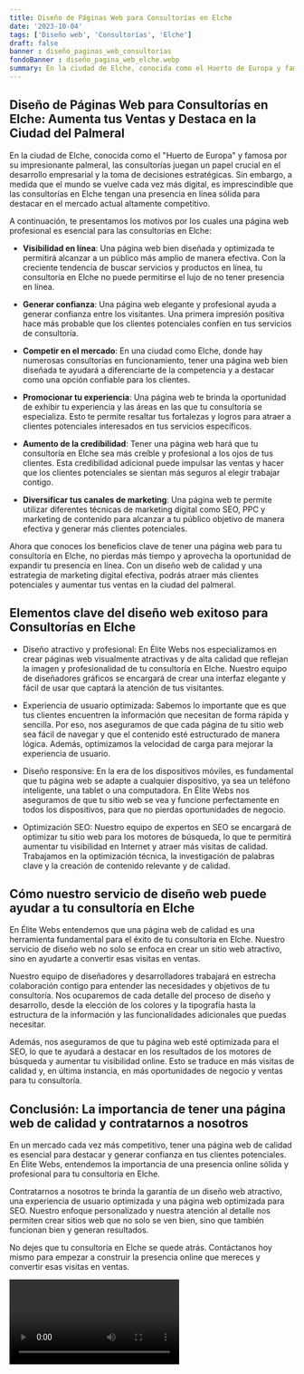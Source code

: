```yaml
---
title: Diseño de Páginas Web para Consultorías en Elche
date: '2023-10-04'
tags: ['Diseño web', 'Consultorías', 'Elche']
draft: false
banner : diseño_paginas_web_consultorías
fondoBanner : diseño_pagina_web_elche.webp
summary: En la ciudad de Elche, conocida como el Huerto de Europa y famosa por su impresionante palmeral, las consultorías juegan un papel crucial en el desarrollo empresarial y la toma de decisiones estratégicas. Sin embargo, a medida que el mundo se vuelve cada vez más digital, es imprescindible que las consultorías en Elche tengan una presencia en línea sólida para destacar en el mercado actual altamente competitivo. 
---
```


## Diseño de Páginas Web para Consultorías en Elche: Aumenta tus Ventas y Destaca en la Ciudad del Palmeral 

En la ciudad de Elche, conocida como el "Huerto de Europa" y famosa por su impresionante palmeral, las consultorías juegan un papel crucial en el desarrollo empresarial y la toma de decisiones estratégicas. Sin embargo, a medida que el mundo se vuelve cada vez más digital, es imprescindible que las consultorías en Elche tengan una presencia en línea sólida para destacar en el mercado actual altamente competitivo. 

A continuación, te presentamos los motivos por los cuales una página web profesional es esencial para las consultorías en Elche:

- **Visibilidad en línea**: Una página web bien diseñada y optimizada te permitirá alcanzar a un público más amplio de manera efectiva.  Con la creciente tendencia de buscar servicios y productos en línea, tu consultoría en Elche no puede permitirse el lujo de no tener presencia en línea.

- **Generar confianza**: Una página web elegante y profesional ayuda a generar confianza entre los visitantes. Una primera impresión positiva hace más probable que los clientes potenciales confíen en tus servicios de consultoría.

- **Competir en el mercado**: En una ciudad como Elche, donde hay numerosas consultorías en funcionamiento, tener una página web bien diseñada te ayudará a diferenciarte de la competencia y a destacar como una opción confiable para los clientes.

- **Promocionar tu experiencia**: Una página web te brinda la oportunidad de exhibir tu experiencia y las áreas en las que tu consultoría se especializa. Esto te permite resaltar tus fortalezas y logros para atraer a clientes potenciales interesados en tus servicios específicos.

- **Aumento de la credibilidad**: Tener una página web hará que tu consultoría en Elche sea más creíble y profesional a los ojos de tus clientes. Esta credibilidad adicional puede impulsar las ventas y hacer que los clientes potenciales se sientan más seguros al elegir trabajar contigo.

- **Diversificar tus canales de marketing**: Una página web te permite utilizar diferentes técnicas de marketing digital como SEO, PPC y marketing de contenido para alcanzar a tu público objetivo de manera efectiva y generar más clientes potenciales.

Ahora que conoces los beneficios clave de tener una página web para tu consultoría en Elche, no pierdas más tiempo y aprovecha la oportunidad de expandir tu presencia en línea. Con un diseño web de calidad y una estrategia de marketing digital efectiva, podrás atraer más clientes potenciales y aumentar tus ventas en la ciudad del palmeral.

<GifSeo />

<Cta />

## Elementos clave del diseño web exitoso para Consultorías en Elche

- Diseño atractivo y profesional: En Élite Webs nos especializamos en crear páginas web visualmente atractivas y de alta calidad que reflejan la imagen y profesionalidad de tu consultoría en Elche. Nuestro equipo de diseñadores gráficos se encargará de crear una interfaz elegante y fácil de usar que captará la atención de tus visitantes.

- Experiencia de usuario optimizada: Sabemos lo importante que es que tus clientes encuentren la información que necesitan de forma rápida y sencilla. Por eso, nos aseguramos de que cada página de tu sitio web sea fácil de navegar y que el contenido esté estructurado de manera lógica. Además, optimizamos la velocidad de carga para mejorar la experiencia de usuario.

- Diseño responsive: En la era de los dispositivos móviles, es fundamental que tu página web se adapte a cualquier dispositivo, ya sea un teléfono inteligente, una tablet o una computadora. En Élite Webs nos aseguramos de que tu sitio web se vea y funcione perfectamente en todos los dispositivos, para que no pierdas oportunidades de negocio.

- Optimización SEO: Nuestro equipo de expertos en SEO se encargará de optimizar tu sitio web para los motores de búsqueda, lo que te permitirá aumentar tu visibilidad en Internet y atraer más visitas de calidad. Trabajamos en la optimización técnica, la investigación de palabras clave y la creación de contenido relevante y de calidad.

## Cómo nuestro servicio de diseño web puede ayudar a tu consultoría en Elche

En Élite Webs entendemos que una página web de calidad es una herramienta fundamental para el éxito de tu consultoría en Elche. Nuestro servicio de diseño web no solo se enfoca en crear un sitio web atractivo, sino en ayudarte a convertir esas visitas en ventas.

Nuestro equipo de diseñadores y desarrolladores trabajará en estrecha colaboración contigo para entender las necesidades y objetivos de tu consultoría. Nos ocuparemos de cada detalle del proceso de diseño y desarrollo, desde la elección de los colores y la tipografía hasta la estructura de la información y las funcionalidades adicionales que puedas necesitar.

Además, nos aseguramos de que tu página web esté optimizada para el SEO, lo que te ayudará a destacar en los resultados de los motores de búsqueda y aumentar tu visibilidad online. Esto se traduce en más visitas de calidad y, en última instancia, en más oportunidades de negocio y ventas para tu consultoría.

## Conclusión: La importancia de tener una página web de calidad y contratarnos a nosotros

En un mercado cada vez más competitivo, tener una página web de calidad es esencial para destacar y generar confianza en tus clientes potenciales. En Élite Webs, entendemos la importancia de una presencia online sólida y profesional para tu consultoría en Elche.

Contratarnos a nosotros te brinda la garantía de un diseño web atractivo, una experiencia de usuario optimizada y una página web optimizada para SEO. Nuestro enfoque personalizado y nuestra atención al detalle nos permiten crear sitios web que no solo se ven bien, sino que también funcionan bien y generan resultados.

No dejes que tu consultoría en Elche se quede atrás. Contáctanos hoy mismo para empezar a construir la presencia online que mereces y convertir esas visitas en ventas.

<Video />

<CtaBot job='Consultorías' city='Elche'/>

<Gmaps query='Elche+españa+maps' />